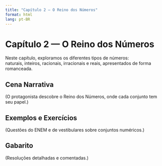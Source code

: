 ```yaml
---
title: "Capítulo 2 — O Reino dos Números"
format: html
lang: pt-BR
---
```


# Capítulo 2 — O Reino dos Números

Neste capítulo, exploramos os diferentes tipos de números:  
naturais, inteiros, racionais, irracionais e reais, apresentados de forma romanceada.

## Cena Narrativa
(O protagonista descobre o Reino dos Números, onde cada conjunto tem seu papel.)

## Exemplos e Exercícios
(Questões do ENEM e de vestibulares sobre conjuntos numéricos.)

## Gabarito
(Resoluções detalhadas e comentadas.)
